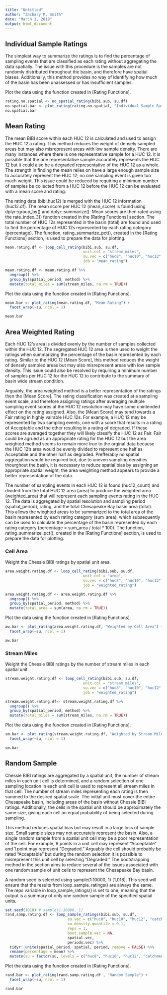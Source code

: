 ```yaml
---
title: "Untitled"
author: "Zachary M. Smith"
date: "March 1, 2018"
output: html_document
---
```


## Individual Sample Ratings

The simplest way to summarize the ratings is to find the percentage of sampling events that are classified as each rating without aggregating the data spatially. The issue with this procedure is the samples are not randomly distributed throughout the basin, and therefore have spatial biases. Additionally, this method provides no way of identifying how much of the basin has been unassessed or has insufficient samples.


Plot the data using the function created in [Rating Functions].

```r
rating.no.spatial <- no_spatial_rating(bibi.sub, su.df)
no.spatial.bar <- plot_rating(rating.no.spatial, "Individual Sample Ratings")
no.spatial.bar
```

## Mean Rating

The mean BIBI score within each HUC 12 is calculated and used to assign the HUC 12 a rating. This method reduces the weight of densely sampled areas but may also misrepresent areas with low sample density. There are many instances where there is one representative sample for a HUC 12. It is possible that the one representative sample accurately represents the HUC 12 but it could also be a degraded representative of the HUC 12 as a whole. The strength in finding the mean relies on have a large enough sample size to accurately represent the HUC 12; no one sampling event is given too much weight. This issue could be reduced by requiring a minimum number of samples be collected from a HUC 12 before the HUC 12 can be evaluated with a mean score and rating.

The rating data (bibi.huc12) is merged with the HUC 12 information (huc12.df). The mean score per HUC 12 (mean_score) is found using dplyr::group_by() and dplyr::summarize(). Mean scores are then rated using the rate_index_3() function created in the [Rating Functions] section. The total number of HUC 12s represented in the basin (total) are found and used to find the percentage of HUC 12s represented by each rating category (percentage). The function, rating_summarize_pct(), created in the [Rating Functions] section, is used to prepare the data for plotting.

```r
mean.rating.df <- loop_cell_rating(bibi.sub, su.df,
                                   unit.col = "stream_miles",
                                   su.vec = c("huc8", "huc10", "huc12", "catchment"),
                                   job = "mean_rating")

mean.rating.df <- mean.rating.df %>% 
  ungroup() %>% 
  group_by(spatial_period, method) %>% 
  mutate(total_miles = sum(stream_miles, na.rm = TRUE))
```

Plot the data using the function created in [Rating Functions].
```r
mean.bar <- plot_rating(mean.rating.df, "Mean Rating") +
  facet_wrap(~su, ncol = 1)

mean.bar
```

## Area Weighted Rating

Each HUC 12’s area is divided evenly by the number of samples collected within the HUC 12. The segregated HUC 12 area is then used to weight the ratings when summarizing the percentage of the basin represented by each rating. Similar to the HUC 12 [Mean Score], this method reduces the weight of densely sampled areas but may also misrepresent areas with low sample density. This issue could also be resolved by requiring a minimum number of samples per HUC 12 for the HUC 12 to contribute to the summary of basin wide stream condition.

Arguably, the area weighted method is a better representation of the ratings then the [Mean Score]. The rating classification was created at a sampling event scale, and therefore assigning ratings after averaging multiple sampling event scores at the HUC 12 resolution may have some unintended effect on the rating assigned. Also, the [Mean Score] may tend towards a Fair rating in highly vairable HUC 12s. For example, a HUC 12 may be represented by two sampling events, one with a score that results in a rating of Acceptable and the other resulting in a rating of degraded. If these scores are averaged together they will likely classify the HUC 12 as Fair. Fair could be agrued as an appropriate rating for the HUC 12 but the area weighted method seems to remain more true to the orginal data because the HUC 12’s area would be evenly divided to represent one half as Acceptable and the other half as degraded. Prefferably no spatial aggregation would be required but, due to uneven sampling densities thourghout the basin, it is necessary to reduce spatial bias by assigning an appropriate spatial weight; the area weighting method appears to provide a better representation of the data.

The number of sampling events in each HUC 12 is found (huc12_count) and divided from the total HUC 12 area (area) to produce the weighted area (weighted_area) that will represent each sampling events rating in the HUC 12. The data is aggregated by spatial resolution and sampling period (spatial_period), rating, and the total Chesapeake Bay basin area (total). This allows the wieghted areas to be summarized to the total area of the basin represented by each rating category (sum_area), which subsequently can be used to calculate the percentage of the basin represented by each rating category (percentage = sum_area / total * 100). The function, rating_summarize_pct(), created in the [Rating Functions] section, is used to prepare the data for plotting.

### Cell Area

Weight the Chessie BIBI ratings by spatial unit area.

```r
area.weight.rating.df <- loop_cell_rating(bibi.sub, su.df,
                                   unit.col = "area",
                                   su.vec = c("huc8", "huc10", "huc12", "catchment"),
                                   job = "weighted_rating")

area.weight.rating.df <- area.weight.rating.df %>% 
  ungroup() %>% 
  group_by(spatial_period, method) %>% 
  mutate(total_area = sum(area, na.rm = TRUE))
```

Plot the data using the function created in [Rating Functions].

```r
aw.bar <- plot_rating(area.weight.rating.df, "Weighted by Cell Area") +
  facet_wrap(~su, ncol = 1)

aw.bar
```

### Stream Miles

Weight the Chessie BIBI ratings by the number of stream miles in each spatial unit.

```r
stream.weight.rating.df <- loop_cell_rating(bibi.sub, su.df,
                                   unit.col = "stream_miles",
                                   su.vec = c("huc8", "huc10", "huc12", "catchment"),
                                   job = "weighted_rating")

stream.weight.rating.df<- stream.weight.rating.df %>% 
  ungroup() %>% 
  group_by(spatial_period, method) %>% 
  mutate(total_miles = sum(stream_miles, na.rm = TRUE))
```

Plot the data using the function created in [Rating Functions].

```r
sm.bar <- plot_rating(stream.weight.rating.df, "Weighted by Stream Mile") +
  facet_wrap(~su, ncol = 1)

sm.bar
```

## Random Sample

Chessie BIBI ratings are aggregated by a spatial unit, the number of stream miles in each unit cell is determined, and a random selection of one sampling location in each unit cell is used to represent all stream miles in that cell. The number of stream miles representing each rating is then summed to the desired spatial scale. The initial unit must cover the entire Chesapeake basin, including areas of the basin without Chessie BIBI ratings. Additionally, the cells in the spatial unit should be approximately the same size, giving each cell an equal probability of being selected during sampling.

This method reduces spatial bias but may result in a large loss of sample size. Small sample sizes may not accurately represent the basin. Also, a single random sample from a spatial unit cell may be a poor representation of the cell. For example, 9 points in a unit cell may represent “Acceptable” and 1 point may represent “Degraded.” Arguably the cell should probably be rated “Acceptable” but during the random selection it is possible to misrepresent this unit cell by selecting “Degraded.” The bootstrapping method in the section aims to reduce several of the issues associated with one random sample of unit cells to represent the Chesapeake Bay basin.

A random seed is selected using sample(1:10000, 1) (1,018). This seed will ensure that the results from  loop_sample_ratings() are always the same. The reps variable in loop_sample_ratings() is set to one, meaning that the output is a summary of only one random sample of the specified spatial units.

```r
set.seed(1018) # sample(1:10000, 1)
rand.samp.rating.df <- loop_sample_ratings(bibi.sub, su.df,
                            su.vec = c("huc8", "huc10", "huc12", "catchment"),
                            su.density.quantile = 0.1,
                            reps = 1,
                            boot.sample.vec = NA,
                            spatial.vec,
                            periods.vec) %>% 
  tidyr::unite(spatial_period, spatial, period, remove = FALSE) %>% 
  rename(percentage = mean) %>% 
  mutate(su = factor(su, levels = c("huc8", "huc10", "huc12", "catchment")))
```

Plot the data using the function created in [Rating Functions].

```r
rand.bar <- plot_rating(rand.samp.rating.df , "Random Sample") +
  facet_wrap(~su, ncol = 1)

rand.bar
```


